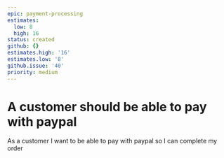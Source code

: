 ```yaml
---
epic: payment-processing
estimates:
  low: 8
  high: 16
status: created
github: {}
estimates.high: '16'
estimates.low: '8'
github.issue: '40'
priority: medium
---
```

# A customer should be able to pay with paypal

As a customer I want to be able to pay with paypal so I can complete my order
